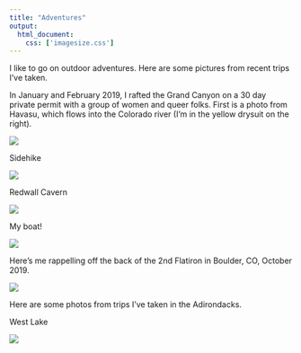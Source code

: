 ```yaml
---
title: "Adventures"
output: 
  html_document:
    css: ['imagesize.css']
---
```

I like to go on outdoor adventures. Here are some pictures from recent trips I've taken.

In January and February 2019, I rafted the Grand Canyon on a 30 day private permit with a group of women and queer folks.
First is a photo from Havasu, which flows into the Colorado river (I'm in the yellow drysuit on the right).

![](~/phoebekoenig.github.io/photos for site/havasu.jpeg)

Sidehike

![](~/phoebekoenig.github.io/photos for site/pano.jpg)

Redwall Cavern

![](~/phoebekoenig.github.io/photos for site/redwallcavern.jpeg)


My boat!

![](~/phoebekoenig.github.io/photos for site/onaboat.jpeg)




Here's me rappelling off the back of the 2nd Flatiron in Boulder, CO, October 2019. 

![](~/phoebekoenig.github.io/photos for site/flatiron.jpeg)

Here are some photos from trips I've taken in the Adirondacks.

West Lake

![](~/phoebekoenig.github.io/photos for site/westlake.JPG)

